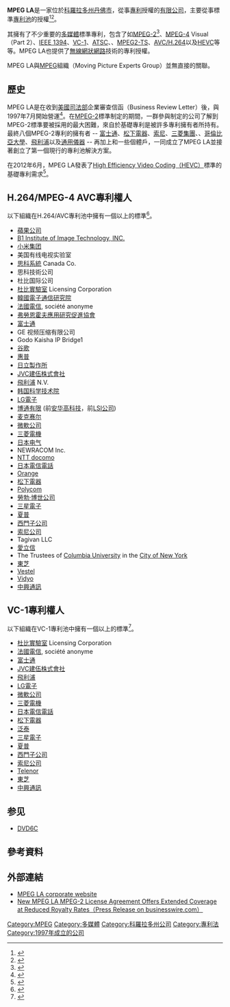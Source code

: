 {{NoteTA
|G1=IT}}

'''MPEG LA'''是一家位於[[科羅拉多州|科羅拉多州]][[丹佛市|丹佛市]]，從事[[專利|專利]]授權的[[有限公司|有限公司]]，主要從事標準[[專利池|專利池]]的授權<ref>{{cite web|url=http://www.mpegla.com/main/Pages/About.aspx|title=Revolutionizing Intellectual Property Rights Management|accessdate=2010-04-13|archive-url=https://www.webcitation.org/671UAj2U4?url=http://www.mpegla.com/main/Pages/About.aspx|archive-date=2012-04-18|dead-url=yes}}</ref><ref>{{citation |url=http://www.osnews.com/story/23236/Why_Our_Civilization_s_Video_Art_and_Culture_is_Threatened_by_the_MPEG-LA |title=Why Our Civilization's Video Art and Culture is Threatened by the MPEG-LA |first=Eugenia |last=Loli-Queru |date=2010-05-01 |publisher=OSNews |accessdate=2014-09-07 |archive-date=2018-11-26 |archive-url=https://web.archive.org/web/20181126015745/http://www.osnews.com/story/23236/Why_Our_Civilization_s_Video_Art_and_Culture_is_Threatened_by_the_MPEG-LA |dead-url=no }}</ref>。

其擁有了不少重要的[[多媒體|多媒體]]標準專利，包含了如[[MPEG-2|MPEG-2]]<ref>{{citation |url=http://www.eetimes.com/showArticle.jhtml;jsessionid=WHQGCDCQAPPDCQSNDLOSKH0CJUNN2JVN?articleID=197801387 |date=2007-03-12 |first=Mike |last=Clendenin |title=Chinese set-top box makers, MPEG LA face off over patent fees |publisher=EE Times |accessdate=2014-09-07 |archive-date=2012-09-12 |archive-url=https://archive.is/20120912162333/http://www.eetimes.com/showArticle.jhtml;jsessionid=WHQGCDCQAPPDCQSNDLOSKH0CJUNN2JVN?articleID=197801387 |dead-url=no }}</ref>、[[MPEG-4|MPEG-4]] Visual （Part 2）、[[IEEE_1394|IEEE 1394]]、[[VC-1|VC-1]]、[[ATSC|ATSC]]、{{link-en|多視圖編碼|Multiview Video Coding|MVC}}、[[MPEG2-TS|MPEG2-TS]]、[[H.264/MPEG-4_AVC|AVC/H.264]]以及[[HEVC|HEVC]]等等。MPEG LA也提供了[[無線網狀網路|無線網狀網路]]技術的專利授權。

MPEG LA與[[MPEG|MPEG]]組織（Moving Picture Experts Group）並無直接的關聯。

==歷史==
MPEG LA是在收到[[美國司法部|美國司法部]]企業審查信函（Business Review Letter）後，與1997年7月開始營運<ref>{{cite web|url=http://www.justice.gov/atr/public/busreview/215742.htm|title=MPEG LA Business Review Letter|accessdate=2013-05-13|archive-date=2015-01-09|archive-url=https://web.archive.org/web/20150109070322/http://www.justice.gov/atr/public/busreview/215742.htm|dead-url=no}}</ref>。在[[MPEG-2|MPEG-2]]標準制定的期間，一群參與制定的公司了解到MPEG-2標準要被採用的最大困難，來自於基礎專利是被許多專利擁有者所持有。最終八個MPEG-2專利的擁有者 -- [[富士通|富士通]]、[[松下電器|松下電器]]、[[索尼|索尼]]、[[三菱集團|三菱集團]]、{{link-en|Scientific Atlanta|Scientific Atlanta}}、[[哥倫比亞大學|哥倫比亞大學]]、[[飛利浦|飛利浦]]以及[[通用儀器|通用儀器]] -- 再加上{{link-en|CableLabs|CableLabs}}和一些個體戶，一同成立了MPEG LA並接著創立了第一個現行的專利池解決方案。

在2012年6月，MPEG LA發表了[[High_Efficiency_Video_Coding|High Efficiency Video Coding（HEVC）]]標準的基礎專利需求<ref>{{Cite press release |url=http://www.mpegla.com/Lists/MPEG%20LA%20News%20List/Attachments/82/n-12-06-26.pdf |title=MPEG LA Announces Call for Patents Essential to High Efficiency Video Coding (HEVC) |publisher=MPEG LA |location=Denver, CO |format=PDF |date=2012-06-26 |accessdate=2013-05-13 |deadurl=yes |archiveurl=https://web.archive.org/web/20130514055624/http://www.mpegla.com/Lists/MPEG%20LA%20News%20List/Attachments/82/n-12-06-26.pdf |archivedate=2013-05-14 }}</ref>。

== H.264/MPEG-4 AVC專利權人 ==
{{Dynamic list}}
以下組織在H.264/AVC專利池中擁有一個以上的標準<ref name=H264PatentPool2021>{{cite news |title=AVC/H.264 Licensors |publisher=MPEG-LA |url=https://www.mpegla.com/programs/avc-h-264/licensors/ |accessdate=2021-11-03 |archive-url=https://web.archive.org/web/20211011082410/https://www.mpegla.com/programs/avc-h-264/licensors/ |archive-date=2021-10-11 }}</ref>。

* [[蘋果公司|蘋果公司]]
* [[B1_Institute_of_Image_Technology,_INC.|B1 Institute of Image Technology, INC.]]
* [[小米集团|小米集团]]
* 美国有线电视实验室
* [[思科系統|思科系統]] Canada Co.
* 思科技術公司
* 杜比国际公司
* [[杜比實驗室|杜比實驗室]] Licensing Corporation
* [[韓國電子通信研究院|韓國電子通信研究院]]
* [[法國電信|法國電信]], société anonyme
* [[弗勞恩霍夫應用研究促進協會|弗勞恩霍夫應用研究促進協會]]
* [[富士通|富士通]]
* GE 视频压缩有限公司
* Godo Kaisha IP Bridge1
* [[谷歌|谷歌]]
* [[惠普|惠普]]
* [[日立製作所|日立製作所]]
* [[JVC建伍株式會社|JVC建伍株式會社]]
* [[飛利浦|飛利浦]] N.V.
* [[韩国科学技术院|韩国科学技术院]]
* [[LG電子|LG電子]]
* [[博通有限|博通有限]] (前[[安华高科技|安华高科技]]，前[[LSI公司|LSI公司]])
* [[麦克赛尔|麦克赛尔]]
* [[微軟公司|微軟公司]]
* [[三菱電機|三菱電機]]
* [[日本电气|日本电气]]
* NEWRACOM Inc.
* [[NTT_docomo|NTT docomo]]
* [[日本電信電話|日本電信電話]]
* [[Orange|Orange]]
* [[松下電器|松下電器]]
* [[Polycom|Polycom]]
* [[勞勃·博世公司|勞勃·博世公司]]
* [[三星電子|三星電子]]
* [[夏普|夏普]]
* [[西門子公司|西門子公司]]
* [[索尼公司|索尼公司]]
* Tagivan LLC
* [[愛立信|愛立信]]
* The Trustees of [[Columbia_University|Columbia University]] in the [[New_York_City|City of New York]]
* [[東芝|東芝]]
* [[Vestel|Vestel]]
* [[Vidyo|Vidyo]]
* [[中興通訊|中興通訊]]

== VC-1專利權人 ==
{{Dynamic list}}
以下組織在VC-1專利池中擁有一個以上的標準<ref name=VC1PatentPool2013>{{cite news |title=VC-1 Licensors |publisher=MPEG-LA |url=http://www.mpegla.com/main/programs/Vc1/Pages/Licensors.aspx |accessdate=2013-05-19 |archive-url=https://web.archive.org/web/20120206045754/http://www.mpegla.com/main/programs/VC1/Pages/Licensors.aspx |archive-date=2012-02-06 |dead-url=yes }}</ref>。

* [[杜比實驗室|杜比實驗室]] Licensing Corporation
* [[法國電信|法國電信]], société anonyme
* [[富士通|富士通]]
* [[JVC建伍株式會社|JVC建伍株式會社]]
* [[飛利浦|飛利浦]]
* [[LG電子|LG電子]]
* [[微軟公司|微軟公司]]
* [[三菱電機|三菱電機]]
* [[日本電信電話|日本電信電話]]
* [[松下電器|松下電器]]
* [[泛泰|泛泰]]
* [[三星電子|三星電子]]
* [[夏普|夏普]]
* [[西門子公司|西門子公司]]
* [[索尼公司|索尼公司]]
* [[Telenor|Telenor]]
* [[東芝|東芝]]
* [[中興通訊|中興通訊]]

== 参见 ==
*[[DVD6C|DVD6C]]

== 參考資料 ==
<references />

== 外部連結 ==
* [http://www.mpegla.com/ MPEG LA corporate website]{{Wayback|url=http://www.mpegla.com/ |date=20210201205708 }}
* [http://www.businesswire.com/portal/site/home/permalink/?ndmViewId=news_view&newsId=20090705005026&newsLang=en New MPEG LA MPEG-2 License Agreement Offers Extended Coverage at Reduced Royalty Rates（Press Release on businesswire.com）]{{Wayback|url=http://www.businesswire.com/portal/site/home/permalink/?ndmViewId=news_view&newsId=20090705005026&newsLang=en |date=20110606060442 }}

[[Category:MPEG|Category:MPEG]]
[[Category:多媒體|Category:多媒體]]
[[Category:科羅拉多州公司|Category:科羅拉多州公司]]
[[Category:專利法|Category:專利法]]
[[Category:1997年成立的公司|Category:1997年成立的公司]]